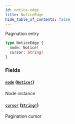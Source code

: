 ```yaml
---
id: notice-edge
title: NoticeEdge
hide_table_of_contents: false
---
```



Pagination entry

```graphql
type NoticeEdge {
  node: Notice!
  cursor: String!
}
```


### Fields

#### [`node`](#) ([`Notice!`](/api/graphql/objects/notice))

Node instance


#### [`cursor`](#) ([`String!`](/api/graphql/scalars/string))

Pagination cursor




